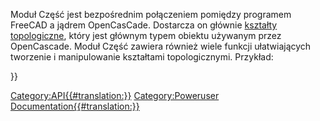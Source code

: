 <languages/>
<div class="mw-translate-fuzzy">
{{VeryImportantMessage
|''(listopad 2018 r.)'' Informacje te mogą być niekompletne i nieaktualne. Najnowsze API - patrz [https://www.freecadweb.org/api dokumentacja API generowana automatycznie]lub [https://freecad-python-stubs.readthedocs.io/en/latest/autoapi/Part/ dokumentacja API środowiska Część generowana automatycznie].}}
</div>

Moduł Część jest bezpośrednim połączeniem pomiędzy programem FreeCAD a jądrem OpenCasCade. Dostarcza on głównie [[TopoShape_API/pl|kształty topologiczne]], który jest głównym typem obiektu używanym przez OpenCascade. Moduł Część zawiera również wiele funkcji ułatwiających tworzenie i manipulowanie kształtami topologicznymi. Przykład:
{{Code|code=
import Part
mycube = Part.makeBox(2,2,2)
Part.show(mycube)
}}

{{APIFunction|__fromPythonOCC__|OCC.Object|Metoda pomocnicza konwersji kształtu pythonocc do kształtu wewnętrznego|A Part.Shape}}
{{APIFunction|__sortEdges__|list of edges|Metoda pomocnicza sortująca nieposortowaną listę krawędzi w taki sposób, aby po jej zakończeniu wierzchołki początkowy i końcowy dwóch kolejnych krawędzi były geometrycznie zbieżne. Zwraca ona pojedynczą listę krawędzi, a algorytm zatrzymuje się po pierwszym zestawie połączonych krawędzi, co oznacza, że lista wyjściowa może być mniejsza od wejściowej. Posortowana lista może być użyta do stworzenia linii łamanej.|a list of edges}}
{{APIFunction|__toPythonOCC__|Part.Shape|Metoda pomocnicza konwersji wewnętrznego kształtu do kształtu pythonocc|an OCC.Shape}}
{{APIFunction|cast_to_shape|Part.Shape|rzutowanie na rzeczywisty typ kształtu| }}
{{APIFunction|export|list,string|Eksportuj listę obiektów do jednego pliku.| }}
{{APIFunction|getSortedClusters|list of edges|Metoda pomocnicza do sortowania i grupowania różnych krawędzi| }}
{{APIFunction|insert|string,string|Wstaw plik ''(ścieżka podana jako pierwszy argument)'' do podanego dokumentu ''(drugi argument)''.| }}
{{APIFunction|makeBox|length,width,height,[pnt,dir]|Tworzy pudełko znajdujące się w pnt o wymiarach ''(długość,szerokość,wysokość)''. Domyślnie pnt jest wektorem (0,0,0), a dir wektorem (0,0,1).|the created shape}}
{{APIFunction|makeCircle|radius,[pnt,dir,angle1,angle2]|Tworzy okrąg o zadanym promieniu. Domyślnie pnt jest wektorem (0,0,0), dir jest wektorem (0,0,1), angle1 jest równy 0, a angle2 jest równy 360.|the created shape}}
{{APIFunction|makeCompound|list|Tworzy obiekt złożony z listy kształtów.|the created shape}}
{{APIFunction|makeCone|radius1,radius2,height,[pnt,dir,angle]|Tworzy stożek o zadanych promieniach i wysokościach. Domyślnie pnt jest wektorem (0,0,0), dir jest wektorem (0,0,1), a angle wynosi 360.|the created shape}}
{{APIFunction|makeCylinder|radius,height,[pnt,dir,angle]|Tworzy walec o zadanym promieniu i wysokości. Domyślnie pnt jest wektorem (0,0,0), dir jest wektorem (0,0,1), a angle wynosi 360.|the created shape}}
{{APIFunction|makeHelix|pitch,height,radius,[angle,lefthand,heightstyle]|Tworzy kształt spirali o zadanym skoku, wysokości i promieniu. Domyślnie jest to spirala cylindryczna prawoskrętna. Niezerowy parametr angle tworzy spiralę stożkową.  Lefthand True tworzy spiralę lewoskrętną.  Heightstyle ma zastosowanie tylko do helis stożkowych. Heightstyle {{False}} ''(domyślnie)'' spowoduje, że parametr height będzie interpretowany jako długość boku bazowego frustum.  Heightstyle {{True}} spowoduje, że parametr height będzie interpretowany jako pionowa wysokość helisy.  Pitch jest "metrycznym skokiem" ''(wyprzedzenie/obrót)''. Dla helisy stożkowej, radius jest promieniem mniejszym.|the created shape}}
{{APIFunction|makeLine|(x1,y1,z1),(x2,y2,z2)|Makes a line of two points|the created shape}}
{{APIFunction|makeLoft|shapelist<profiles>,[boolean<solid>,boolean<ruled>]|Tworzy wyciągnięty kształt używając listy profili. Opcjonalnie uczyń wynik bryłą ''(vs powierzchnia/powłoka)'' lub uczyń wynik powierzchnią obrobioną.|the created shape}}
{{APIFunction|makePlane|length,width,[pnt,dir]|Tworzy płaszczyznę. Domyślnie pnt jest wektorem (0,0,0) a dir jest wektorem (0,0,1).|the created shape}}
{{APIFunction|makePolygon|list|Tworzy wielokąt z listy wektorów|the created shape}}
{{APIFunction|makeRevolution|Curve,[vmin,vmax,angle,pnt,dir]|Tworzy obrócony kształt przez obrót krzywej lub jej części wokół osi określonej przez ''(pnt,dir)''. Domyślnie vmin/vmax są ustawione na granice krzywej, kąt wynosi 360, pnt jest wektorem (0,0,0), a dir jest wektorem (0,0,1).|the created shape}}
{{APIFunction|makeRuledSurface|Edge or Wire,Edge or Wire|Tworzy powierzchnię obrysowaną z dwóch krawędzi lub linii łamanych. Jeśli używane są linie łamane, to muszą one mieć taką samą liczbę krawędzi.|the created shape}}
{{APIFunction|makeShell|list|Tworzy powłokę z listy ścian.    Uwaga: Wynikowa powłoka powinna być foremna.   Powłoki inne niż foremne nie są dobrze obsługiwane.|the created shape}}
{{APIFunction|makeSolid|Part.Shape|Tworzy bryłę z powłok wewnątrz kształtu.|the created shape}}
{{APIFunction|makeSphere|radius,[center_pnt, axis_dir, V_startAngle, V_endAngle, U_angle]|Tworzy sferę ''(lub częściową sferę)'' o zadanym promieniu. Domyślnie center_pnt jest wektorem (0,0,0), axis_dir jest wektorem (0,0,1), V_startAngle jest równe 0, V_endAngle jest równe 90, a U_angle jest równe 360.|the created shape}}
{{APIFunction|makeTorus|radius1,radius2,[pnt,dir,angle1,angle2,angle]|Tworzy torus o zadanych promieniach i kątach. Domyślnie pnt jest wektorem (0,0,0),dir jest wektorem (0,0,1),angle1 jest 0,angle2 jest 360 i angle jest 360.|the created shape}}
{{APIFunction|makeTube|edge,float|Tworzy rurę.|the created shape}}
{{APIFunction|open|string|Tworzy nowy dokument i wczytuje plik do dokumentu.| }}
{{APIFunction|read|string|Wczytuje plik i zwraca kształt.|a shape}}
{{APIFunction|show|shape|Dodaje kształt do aktywnego dokumentu lub tworzy go, jeśli dokument nie istnieje.| }}


{{Userdocnavi{{#translation:}}}}
[[Category:API{{#translation:}}]]
[[Category:Poweruser Documentation{{#translation:}}]]
{{clear}}